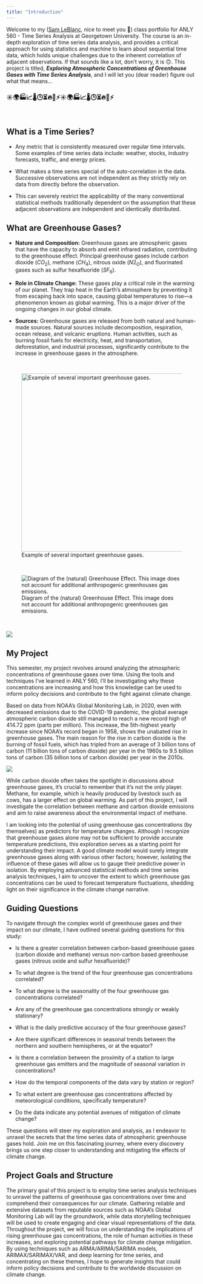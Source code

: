 ```yaml
---
title: "Introduction"
---
```


Welcome to my ([Sam LeBlanc](me.html), nice to meet you 👋) class portfolio for ANLY 560 - Time Series Analysis at Georgetown University. The course is an in-depth exploration of time series data analysis, and provides a critical approach for using statistics and machine to learn about sequential time data, which holds unique challenges due to the inherent correlation of adjacent observations. If that sounds like a lot, don't worry, it is 🙃. This project is titled, ***Exploring Atmospheric Concentrations of Greenhouse Gases with Time Series Analysis***, and I will let you (dear reader) figure out what that means...

### ☀️🌍🏭📈🌡️🕒⏳🔥🌊⚡️☀️🌍🏭📈🌡️🕒⏳🔥🌊⚡️

<br>

## What is a Time Series?

-   Any metric that is consistently measured over regular time intervals. Some examples of time series data include: weather, stocks, industry forecasts, traffic, and energy prices.

-   What makes a time series special of the auto-correlation in the data. Successive observations are not independent as they strictly rely on data from directly before the observation.

-   This can severely restrict the applicability of the many conventional statistical methods traditionally dependent on the assumption that these adjacent observations are independent and identically distributed.

## What are Greenhouse Gases?

-   **Nature and Composition:** Greenhouse gases are atmospheric gases that have the capacity to absorb and emit infrared radiation, contributing to the greenhouse effect. Principal greenhouse gases include carbon dioxide ($CO_2$), methane ($CH_4$), nitrous oxide ($N2_O$), and fluorinated gases such as sulfur hexafluoride ($SF_6$).

-   **Role in Climate Change:** These gases play a critical role in the warming of our planet. They trap heat in the Earth's atmosphere by preventing it from escaping back into space, causing global temperatures to rise---a phenomenon known as global warming. This is a major driver of the ongoing changes in our global climate.

-   **Sources:** Greenhouse gases are released from both natural and human-made sources. Natural sources include decomposition, respiration, ocean release, and volcanic eruptions. Human activities, such as burning fossil fuels for electricity, heat, and transportation, deforestation, and industrial processes, significantly contribute to the increase in greenhouse gases in the atmosphere.

<br>

![Example of several important greenhouse gases.](https://climate.nasa.gov/system/internal_resources/details/original/249_Causes-greenhouse-gas-molecules-cropped-more-55.jpg){fig-align="center" width="468"}

<br>

![Diagram of the (natural) Greenhouse Effect. This image does not account for additional anthropogenic greenhouses gas emissions.](https://upload.wikimedia.org/wikipedia/commons/3/38/Climate_Change_Schematic.svg){fig-align="left"}

<br>

![](images/historic.jpg){fig-align="center"}

## My Project

This semester, my project revolves around analyzing the atmospheric concentrations of greenhouse gases over time. Using the tools and techniques I've learned in ANLY 560, I'll be investigating why these concentrations are increasing and how this knowledge can be used to inform policy decisions and contribute to the fight against climate change.

Based on data from NOAA's Global Monitoring Lab, in 2020, even with decreased emissions due to the COVID-19 pandemic, the global average atmospheric carbon dioxide still managed to reach a new record high of 414.72 ppm (parts per million). This increase, the 5th-highest yearly increase since NOAA's record began in 1958, shows the unabated rise in greenhouse gases. The main reason for the rise in carbon dioxide is the burning of fossil fuels, which has tripled from an average of 3 billion tons of carbon (11 billion tons of carbon dioxide) per year in the 1960s to 9.5 billion tons of carbon (35 billion tons of carbon dioxide) per year in the 2010s.

![](images/noaaco2.png)

While carbon dioxide often takes the spotlight in discussions about greenhouse gases, it's crucial to remember that it's not the only player. Methane, for example, which is heavily produced by livestock such as cows, has a larger effect on global warming. As part of this project, I will investigate the correlation between methane and carbon dioxide emissions and aim to raise awareness about the environmental impact of methane.

I am looking into the potential of using greenhouse gas concentrations (by themselves) as predictors for temperature changes. Although I recognize that greenhouse gases alone may not be sufficient to provide accurate temperature predictions, this exploration serves as a starting point for understanding their impact. A good climate model would surely integrate greenhouse gases along with various other factors; however, isolating the influence of these gases will allow us to gauge their predictive power in isolation. By employing advanced statistical methods and time series analysis techniques, I aim to uncover the extent to which greenhouse gas concentrations can be used to forecast temperature fluctuations, shedding light on their significance in the climate change narrative.

## Guiding Questions

To navigate through the complex world of greenhouse gases and their impact on our climate, I have outlined several guiding questions for this study:

-   Is there a greater correlation between carbon-based greenhouse gases (carbon dioxide and methane) versus non-carbon based greenhouse gases (nitrous oxide and sulfur hexafluoride)?

-   To what degree is the trend of the four greenhouse gas concentrations correlated?

-   To what degree is the seasonality of the four greenhouse gas concentrations correlated?

-   Are any of the greenhouse gas concentrations strongly or weakly stationary?

-   What is the daily predictive accuracy of the four greenhouse gases?

-   Are there significant differences in seasonal trends between the northern and southern hemispheres, or at the equator?

-   Is there a correlation between the proximity of a station to large greenhouse gas emitters and the magnitude of seasonal variation in concentrations?

-   How do the temporal components of the data vary by station or region?

-   To what extent are greenhouse gas concentrations affected by meteorological conditions, specifically temperature?

-   Do the data indicate any potential avenues of mitigation of climate change?

These questions will steer my exploration and analysis, as I endeavor to unravel the secrets that the time series data of atmospheric greenhouse gases hold. Join me on this fascinating journey, where every discovery brings us one step closer to understanding and mitigating the effects of climate change.

## Project Goals and Structure

The primary goal of this project is to employ time series analysis techniques to unravel the patterns of greenhouse gas concentrations over time and comprehend their consequences for our climate. Gathering reliable and extensive datasets from reputable sources such as NOAA's Global Monitoring Lab will lay the groundwork, while data storytelling techniques will be used to create engaging and clear visual representations of the data. Throughout the project, we will focus on understanding the implications of rising greenhouse gas concentrations, the role of human activities in these increases, and exploring potential pathways for climate change mitigation. By using techniques such as ARMA/ARIMA/SARIMA models, ARIMAX/SARIMAX/VAR, and deep learning for time series, and concentrating on these themes, I hope to generate insights that could inform policy decisions and contribute to the worldwide discussion on climate change.
